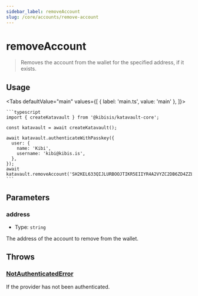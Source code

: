 ```yaml
---
sidebar_label: removeAccount
slug: /core/accounts/remove-account
---
```



# removeAccount

> Removes the account from the wallet for the specified address, if it exists.

<SectionBreak />

## Usage

<Tabs
  defaultValue="main"
  values={[
    { label: 'main.ts', value: 'main' },
  ]}>
  <TabItem value="main">

    ```typescript
    import { createKatavault } from '@kibisis/katavault-core';

    const katavault = await createKatavault();

    await katavault.authenticateWithPasskey({
      user: {
        name: 'Kibi',
        username: 'kibi@kibis.is',
      },
    });
    await katavault.removeAccount('SH2KEL633QIJLURBOOJTIKR5EIIYR4A2VYZC2DB6ZD4ZZL6XHYFBETEOGU');
    ```

  </TabItem>
</Tabs>

<SectionBreak />

## Parameters

### address

* Type: `string`

The address of the account to remove from the wallet.

<SectionBreak />

## Throws

### [NotAuthenticatedError](04-glossary/03-errors.mdx#notauthenticatederror)

If the provider has not been authenticated.
